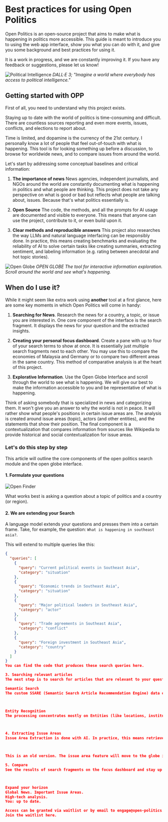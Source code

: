 # Best practices for using Open Politics

Open Politics is an open-source project that aims to make what is happening in politics more accessible. This guide is meant to introduce you to using the web app interface, show you what you can do with it, and give you some background and best practices for using it.

It is a work in progress, and we are constantly improving it. If you have any feedback or suggestions, please let us know!

![Political Intelligence](/images/political_intelligence.jpeg)
*DALL·E 3; "Imagine a world where everybody has access to political intelligence."*

## Getting started with OPP

First of all, you need to understand why this project exists.

Staying up to date with the world of politics is time-consuming and difficult. There are countless sources reporting and even more events, issues, conflicts, and elections to report about.

Time is limited, and dopamine is the currency of the 21st century. I personally know a lot of people that feel out-of-touch with what is happening. This tool is for looking something up before a discussion, to browse for worldwide news, and to compare issues from around the world.

Let's start by addressing some conceptual baselines and critical information:

1. **The importance of news**
   News agencies, independent journalists, and NGOs around the world are constantly documenting what is happening in politics and what people are thinking. This project does not take any perspective on what is good or bad but reflects what people are talking about, issues. Because that's what politics essentially is.

2. **Open Source**
   The code, the methods, and all the prompts for AI usage are documented and visible to everyone. This means that anyone can use the project, contribute to it, or even build upon it.

3. **Clear methods and reproducible answers**
   This project also researches the way LLMs and natural language interfacing can be responsibly done. In practice, this means creating benchmarks and evaluating the reliability of AI to solve certain tasks like creating summaries, extracting sentiment, and labeling information (e.g. rating between anecdotal and hot topic stories).

![Open Globe](/images/open_globe_4.png)
*OPEN GLOBE*
*The tool for interactive information exploration. Scroll around the world and see what's happening.*

## When do I use it?

While it might seem like extra work using **another** tool at a first glance, here are some key moments in which Open Politics will come in handy:

1. **Searching for News**. Research the news for a country, a topic, or issue you are interested in. One core component of the interface is the search fragment. It displays the news for your question and the extracted insights.

2. **Creating your personal focus dashboard**. Create a pane with up to four of your search terms to show at once. It is essentially just multiple search fragments next to each other. You may use this to compare the economies of Malaysia and Germany or to compare two different areas in the same country. This method of comparative analysis is at the heart of this project.

3. **Explorative Information**. Use the Open Globe Interface and scroll through the world to see what is happening. We will give our best to make the information accessible to you and be representative of what is happening.

Think of asking somebody that is specialized in news and categorizing them. It won't give you an answer to why the world is not in peace. It will rather show what people's positions in certain issue areas are. The analysis is created around issue areas (topic), actors (and other entities), and the statements that show their position. The final component is a contextualization that compares information from sources like Wikipedia to provide historical and social contextualization for issue areas.

### Let's do this step by step

This article will outline the core components of the open politics search module and the open globe interface.

#### 1. Formulate your questions

![Open Finder](/images/open_finder.png)

What works best is asking a question about a topic of politics and a country (or region).

#### 2. We are extending your Search

A language model extends your questions and presses them into a certain frame. Take, for example, the question: `What is happening in southeast asia?`.

This will extend to multiple queries like this:

```json
{
  "queries": [
    {
      "query": "Current political events in Southeast Asia",
      "category": "situation"
    },
    {
      "query": "Economic trends in Southeast Asia",
      "category": "situation"
    },
    {
      "query": "Major political leaders in Southeast Asia",
      "category": "actor"
    },
    {
      "query": "Trade agreements in Southeast Asia",
      "category": "conflict"
    },
    {
      "query": "Foreign investment in Southeast Asia",
      "category": "country"
    }
  ]
}
You can find the code that produces these search queries here.

3. Searching relevant articles
The next step is to search for articles that are relevant to your question.

Semantic Search
The custom SSARE (Semantic Search Article Recommendation Engine) data engine scrapes and delivers news from around the world around the clock. It delivers articles by searching for text with similar semantic meaning (a newer, smarter kind of search).



Entity Recognition
The processing concentrates mostly on Entities (like locations, institutions, and organizations) and the issue areas that are found inside news articles.



4. Extracting Issue Areas
Issue Area Extraction is done with AI. In practice, this means retrieved articles (/their summaries) are fed into one prompt where the AI model is asked to extract relevant topics and return them in a structured format.



This is an old version. The issue area feature will move to the globe interface soon. You can find the code that does this here.

5. Compare
See the results of search fragments on the focus dashboard and stay up to date with what is important to you.



Expand your horizon
Global News. Important Issue Areas.
High-tech analysis.
You: up to date.

Access can be granted via waitlist or by email to engage@open-politics.org.
Join the waitlist here.